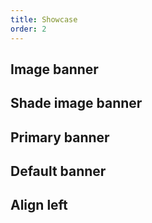 ```yaml
---
title: Showcase
order: 2
---
```




## Image banner

<Playground system="eu" selectedKind="HeroBanner" selectedStory="image">
  <HeroBanner {...demoContentImage} />
</Playground>

## Shade image banner

<Playground system="eu" selectedKind="HeroBanner" selectedStory="image-shade">
  <HeroBanner {...demoContentImageShade} />
</Playground>

## Primary banner

<Playground system="eu" selectedKind="HeroBanner" selectedStory="primary">
  <HeroBanner {...demoContentPrimary} />
</Playground>

## Default banner

<Playground system="eu" selectedKind="HeroBanner" selectedStory="default">
  <HeroBanner {...demoContentDefault} />
</Playground>

## Align left

<Playground system="eu" selectedKind="HeroBanner" selectedStory="align-left">
  <HeroBanner {...demoContentAlignLeft} />
</Playground>
